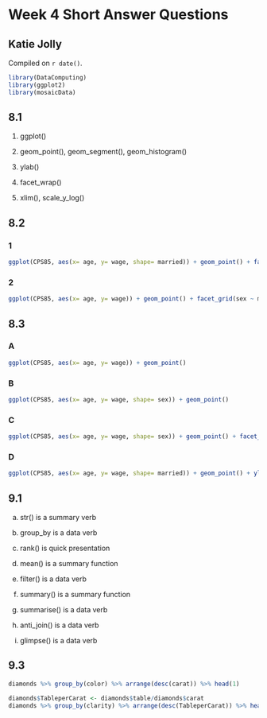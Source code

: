 # Week 4 Short Answer Questions

## Katie Jolly

<!-- leave this material as is -->
Compiled on `r date()`.

```r
library(DataComputing)
library(ggplot2)
library(mosaicData)
```
<!-- put your content after this line -->

## 8.1

1. ggplot()

2. geom_point(), geom_segment(), geom_histogram()

3. ylab()

4. facet_wrap()

5. xlim(), scale_y_log()

## 8.2


### 1

```r
ggplot(CPS85, aes(x= age, y= wage, shape= married)) + geom_point() + facet_wrap(~sector) + ylim(0, 30)
```

### 2

```r
ggplot(CPS85, aes(x= age, y= wage)) + geom_point() + facet_grid(sex ~ married)
```


## 8.3

### A

```r
ggplot(CPS85, aes(x= age, y= wage)) + geom_point()
```

### B

```r
ggplot(CPS85, aes(x= age, y= wage, shape= sex)) + geom_point()
```

### C

```r
ggplot(CPS85, aes(x= age, y= wage, shape= sex)) + geom_point() + facet_grid( married ~ .)
```

### D

```r
ggplot(CPS85, aes(x= age, y= wage, shape= married)) + geom_point() + ylim(0,30)
```

## 9.1

a. str() is a summary verb

b. group_by is a data verb

c. rank() is quick presentation 

d. mean() is a summary function

e. filter() is a data verb

f. summary() is a summary function

g. summarise() is a data verb

h. anti_join() is a data verb

i. glimpse() is a data verb

## 9.3 

```r
diamonds %>% group_by(color) %>% arrange(desc(carat)) %>% head(1)
```

```r
diamonds$TableperCarat <- diamonds$table/diamonds$carat
diamonds %>% group_by(clarity) %>% arrange(desc(TableperCarat)) %>% head(1)
                                              
```

